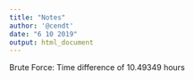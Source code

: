 ```yaml
---
title: "Notes"
author: '@cendt'
date: "6 10 2019"
output: html_document
---
```


Brute Force: Time difference of 10.49349 hours